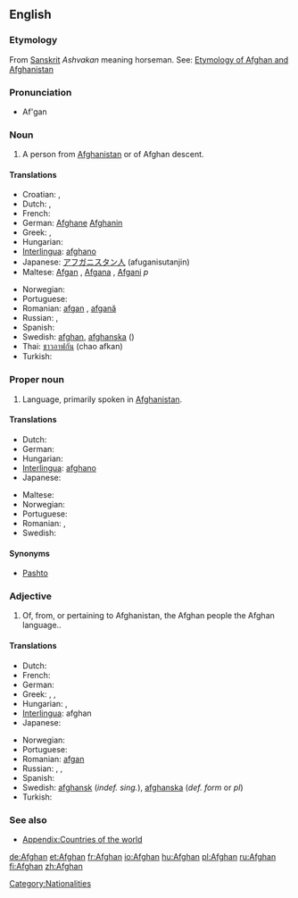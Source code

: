 {{see|afghan}}
==English==

===Etymology===
{{wikipedia}}

From  [[Sanskrit]] ''Ashvakan'' meaning horseman. See: [[w:List of country name etymologies|Etymology of Afghan and Afghanistan]]

===Pronunciation===
*Af'gan

===Noun===
{{en-noun}}

# A person from [[Afghanistan]] or of Afghan descent.

====Translations====
{{trans-top|Person from Afghanistan}}
*Croatian: {{t-|hr|Afganistanac|m}}, {{t-|hr|Afganistanka|f}}
* Dutch: {{t|nl|Afghaan|m}}, {{t|nl|Afghaanse|f}}
* French: {{t+|fr|Afghan}}
*German: [[Afghane]] {{m}} [[Afghanin]] {{f}}
* Greek: {{t|el|Αφγανός|m|sc=Grek}}, {{t|el|Αφγανή|f|sc=Grek}}
* Hungarian: {{t|hu|afgán}}
*[[Interlingua]]: [[afghano]]
*Japanese: [[アフガニスタン人]] (afuganisutanjin)
*Maltese: [[Afgan]] {{m}}, [[Afgana]] {{f}}, [[Afgani]] ''p''
{{trans-mid}}
* Norwegian: {{t+|no|afghaner|m}}
* Portuguese: {{t|pt|afegão}}
*Romanian: [[afgan]] {{m}}, [[afgană]] {{f}}
* Russian: {{t|ru|афганец|m|sc=Cyrl}}, {{t|ru|афганка|f|sc=Cyrl}}
* Spanish: {{t+|es|afgano}}
*Swedish: [[afghan]], [[afghanska]] ({{f}})
*Thai: [[ชาวอาฟกัน]] (chao afkan)
* Turkish: {{t|tr|afgan}}
{{trans-bottom}}

===Proper noun===
{{en-proper noun}}

# Language, primarily spoken in [[Afghanistan]].

====Translations====
{{trans-top|Language of Afghanistan}}
* Dutch: {{t-|nl|Afghaans}}
* German: {{t|de|Afghanisch}}
* Hungarian: {{t|hu|afgán}}
*[[Interlingua]]: [[afghano]]
* Japanese: {{t|ja|アフガニスタン語|tr=afuganisutango|sc=Jpan}}
{{trans-mid}}
* Maltese: {{t|mt|L-Afgan|xs=Maltese}}
* Norwegian: {{t+|no|afghansk}}
* Portuguese: {{t|pt|afegão}}
* Romanian: {{t|ro|afgană|f}}, {{t|ro|limba afgană}}
* Swedish: {{t|sv|afghanska}}
{{trans-bottom}}

====Synonyms====
*[[Pashto]]

===Adjective===
{{en-adj|-}}

# Of, from, or pertaining to Afghanistan, the Afghan people the Afghan language..

====Translations====
{{trans-top|Pertaining to Afghanistan}}
* Dutch: {{t-|nl|Afghaans}}
* French: {{t+|fr|afghan}}
* German: {{t|de|afghanisch}}
* Greek: {{t|el|αφγανικός|m|sc=Grek}}, {{t|el|αφγανική|f|sc=Grek}}, {{t|el|αφγανικό|n|sc=Grek}}
* Hungarian: {{t|hu|afgán}}, {{t|hu|afganisztáni}}
*[[Interlingua]]: afghan
* Japanese: {{t|ja|アフガニスタンの|tr=afuganisutan no|sc=Jpan}}
{{trans-mid}}
* Norwegian: {{t+|no|afghansk}}
* Portuguese: {{t|pt|afegão}}
* Romanian: [[afgan]]
* Russian: {{t|ru|афганский|m|sc=Cyrl}}, {{t|ru|афганская|f|sc=Cyrl}}, {{t|ru|афганское|n|sc=Cyrl}}
* Spanish: {{t+|es|afgano}}
*Swedish: [[afghansk]] (''indef. sing.''), [[afghanska]] (''def. form'' or  ''pl'')
* Turkish: {{t|tr|afgan}}
{{trans-bottom}}

===See also===
*[[Appendix:Countries of the world]]

[[Category:Nationalities]]

[[de:Afghan]]
[[et:Afghan]]
[[fr:Afghan]]
[[io:Afghan]]
[[hu:Afghan]]
[[pl:Afghan]]
[[ru:Afghan]]
[[fi:Afghan]]
[[zh:Afghan]]
